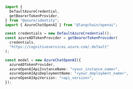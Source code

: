 ```typescript
import {
  DefaultAzureCredential,
  getBearerTokenProvider,
} from "@azure/identity";
import { AzureChatOpenAI } from "@langchain/openai";

const credentials = new DefaultAzureCredential();
const azureADTokenProvider = getBearerTokenProvider(
  credentials,
  "https://cognitiveservices.azure.com/.default"
);

const model = new AzureChatOpenAI({
  azureADTokenProvider,
  azureOpenAIApiInstanceName: "<your_instance_name>",
  azureOpenAIApiDeploymentName: "<your_deployment_name>",
  azureOpenAIApiVersion: "<api_version>",
});
```
